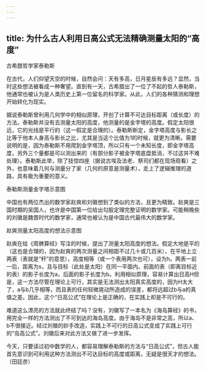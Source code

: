 ```yaml
---
---
---
```

title: 为什么古人利用日高公式无法精确测量太阳的“高度”
---




古希腊哲学家泰勒斯



在古代，人们仰望天空的时候，自然会问：天有多高，日月星辰有多远？显然，当时这些想法被看成一种奢望。直到有一天，古希腊出了一位了不起的哲人泰勒斯，他通常也被认为是人类历史上第一位留名的科学家。从此，人们的各种猜测和理想开始转化为现实。

据说泰勒斯曾利用几何学中的相似原理，开创了计算不可达目标距离（或长度）的方法。泰勒斯并没有去测量太阳的高度，他测量的是金字塔的高度。假定太阳很远，它的光线是平行的（这一假定是合理的）。泰勒斯断定，金字塔高度与影长之比等于他本人身高与影长之比，尤其是当这个比值为1的时候，就更为清晰。需要说明的是，因为泰勒斯不用爬到金字塔顶，所以只有一个未知长度，即金字塔高度，另外三个量都是可以测出来的（有部分影子被金字塔底盘抵消，不过这并不难处理）。泰勒斯此举，除了技惊四座（据说古埃及法老、祭司们都在现场观看）之外，也意味着几何与测量分了家（几何的原意是测量术），走上了逻辑推理的道路，具有极为重要的意义。

泰勒斯测量金字塔示意图



中国也有两位杰出的数学家赵爽和刘徽想到了类似的方法，且更为精致。赵爽是三国时期的吴国人，也许是中国第一位给出勾股定理完整证明的数学家。可能稍晚些的刘徽是魏晋时代的数学家，通常也被认为是中国古代最伟大的数学家。

赵爽测量太阳高度的想法示意图



赵爽在给《周髀算经》写注的时候，提出了测量太阳高度的想法。假定大地是平的（这也是合理的，因为赵爽的两次测量之间相距不过几十或几百米），在平地上立两表（表就是“杆”的意思），高度相等（或一个表用两次也可），设为h。两表一前一后，距离为s，且与目标（此处是太阳）在同一平面内。前面的表（即离目标近的表）的影子长度为a，后面的影子长度为b。利用相似原理，容易计算出日高H但是，这一方法尽管在理论上可行，其实是无法测出太阳真实高度的，因为H太大了，a与b几乎相等，而且表的任何轻微晃动所造成的误差，都将远超过b与a的真值之差。因此，这个“日高公式”在理论上是正确的，在实践上却是不可行的。

难道这么漂亮的方法就此终结了吗？没有，刘徽写了一本名为《海岛算经》的书，用完全一样的方法测出了不可到达的海岛高度。由于海岛不是非常之高，所以a、b不很接近。经过刘徽的妙手改造，实践上不可行的日高公式变成了实践上可行的“岛高公式”。刘徽后来对此方法又做了进一步发挥。

今天，只要读过初中数学的人，都容易理解泰勒斯的方法与“日高公式”，但古人能首先意识到可利用这种方法测出不可达目标的高度或距离，无疑是很天才的想法。（田廷彦）